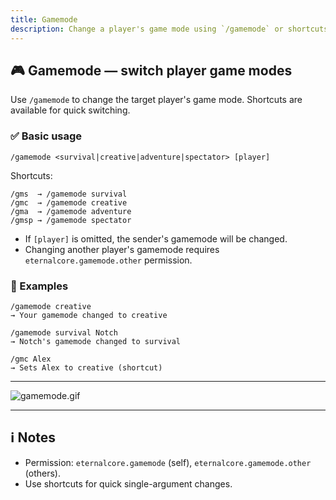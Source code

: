 ```yaml
---
title: Gamemode
description: Change a player's game mode using `/gamemode` or shortcuts (`/gms`, `/gmc`, `/gma`, `/gmsp`).
---
```


## 🎮 Gamemode — switch player game modes

Use `/gamemode` to change the target player's game mode. Shortcuts are available for quick switching.

### ✅ Basic usage

```text
/gamemode <survival|creative|adventure|spectator> [player]
```

Shortcuts:

```text
/gms  → /gamemode survival
/gmc  → /gamemode creative
/gma  → /gamemode adventure
/gmsp → /gamemode spectator
```

- If `[player]` is omitted, the sender's gamemode will be changed.
- Changing another player's gamemode requires `eternalcore.gamemode.other` permission.

### 🎯 Examples

```text
/gamemode creative
→ Your gamemode changed to creative

/gamemode survival Notch
→ Notch's gamemode changed to survival

/gmc Alex
→ Sets Alex to creative (shortcut)
```

---

![gamemode.gif](/docs/eternalcore/gamemode.gif)

---

## ℹ️ Notes

- Permission: `eternalcore.gamemode` (self), `eternalcore.gamemode.other` (others).
- Use shortcuts for quick single-argument changes.
